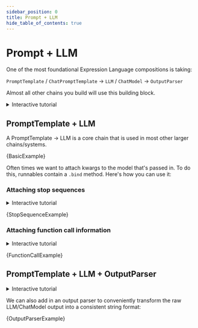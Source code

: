 ```yaml
---
sidebar_position: 0
title: Prompt + LLM
hide_table_of_contents: true
---
```


# Prompt + LLM

One of the most foundational Expression Language compositions is taking:

`PromptTemplate` / `ChatPromptTemplate` -> `LLM` / `ChatModel` -> `OutputParser`

Almost all other chains you build will use this building block.

<details>
  <summary>Interactive tutorial</summary>
  The screencast below interactively walks through a simple prompt template + LLM chain.
  You can update and run the code as it's being written in the video!
  <iframe
    src="https://scrimba.com/scrim/c6rD6Nt9?embed=langchain,mini-header"
    width="100%"
    height="600px"
  ></iframe>
</details>


## PromptTemplate + LLM

A PromptTemplate -> LLM is a core chain that is used in most other larger chains/systems.



<CodeBlock language="typescript">{BasicExample}</CodeBlock>

Often times we want to attach kwargs to the model that's passed in. To do this, runnables contain a `.bind` method. Here's how you can use it:

### Attaching stop sequences

<details>
  <summary>Interactive tutorial</summary>
  The screencast below interactively walks through a simple prompt template + LLM chain.
  You can update and run the code as it's being written in the video!
  <iframe
    src="https://scrimba.com/scrim/co9704e389428fe2193eb955c?embed=langchain,mini-header"
    width="100%"
    height="600px"
  ></iframe>
</details>


<CodeBlock language="typescript">{StopSequenceExample}</CodeBlock>

### Attaching function call information

<details>
  <summary>Interactive tutorial</summary>
  The screencast below interactively walks through a simple prompt template + LLM chain.
  You can update and run the code as it's being written in the video!
  <iframe
    src="https://scrimba.com/scrim/cof5449f5bc972f8c90be6a82?embed=langchain,mini-header"
    width="100%"
    height="600px"
  ></iframe>
</details>


<CodeBlock language="typescript">{FunctionCallExample}</CodeBlock>

## PromptTemplate + LLM + OutputParser

<details>
  <summary>Interactive tutorial</summary>
  The screencast below interactively walks through a simple prompt template + LLM chain.
  You can update and run the code as it's being written in the video!
  <iframe
    src="https://scrimba.com/scrim/co6ae44248eacc1abd87ae3dc?embed=langchain,mini-header"
    width="100%"
    height="600px"
  ></iframe>
</details>

We can also add in an output parser to conveniently transform the raw LLM/ChatModel output into a consistent string format:


<CodeBlock language="typescript">{OutputParserExample}</CodeBlock>
